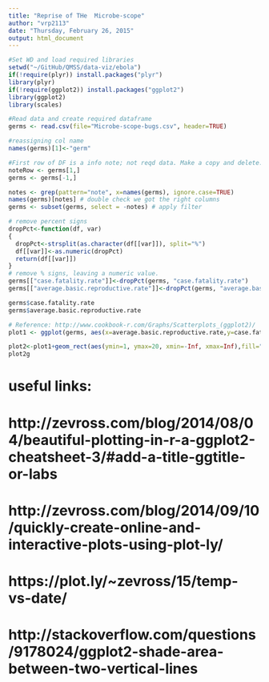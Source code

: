 ```yaml
---
title: "Reprise of THe  Microbe-scope"
author: "vrp2113"
date: "Thursday, February 26, 2015"
output: html_document
---
```

```r
#Set WD and load required libraries
setwd("~/GitHub/QMSS/data-viz/ebola")
if(!require(plyr)) install.packages("plyr")
library(plyr)
if(!require(ggplot2)) install.packages("ggplot2")
library(ggplot2)
library(scales)
```

```r
#Read data and create required dataframe
germs <- read.csv(file="Microbe-scope-bugs.csv", header=TRUE)

#reassigning col name
names(germs)[1]<-"germ"

#First row of DF is a info note; not reqd data. Make a copy and delete.
noteRow <- germs[1,]
germs <- germs[-1,]

notes <- grep(pattern="note", x=names(germs), ignore.case=TRUE)
names(germs)[notes] # double check we got the right columns
germs <- subset(germs, select = -notes) # apply filter

# remove percent signs
dropPct<-function(df, var)
{
  dropPct<-strsplit(as.character(df[[var]]), split="%")
  df[[var]]<-as.numeric(dropPct)
  return(df[[var]])
}
# remove % signs, leaving a numeric value.
germs[["case.fatality.rate"]]<-dropPct(germs, "case.fatality.rate")
germs[["average.basic.reproductive.rate"]]<-dropPct(germs, "average.basic.reproductive.rate")

germs$case.fatality.rate
germs$average.basic.reproductive.rate

# Reference: http://www.cookbook-r.com/Graphs/Scatterplots_(ggplot2)/
plot1 <- ggplot(germs, aes(x=average.basic.reproductive.rate,y=case.fatality.rate, color=primary.mode.of.transmission))

plot2<-plot1+geom_rect(aes(ymin=1, ymax=20, xmin=-Inf, xmax=Inf),fill="grey",alpha = 0.01)+geom_rect(aes(ymin=50, ymax=100, xmin=-Inf, xmax=Inf),fill="grey",alpha = 0.01)+geom_point(size=2)+geom_text(aes(label=germ))+scale_x_continuous(limits=c(0,17),breaks=0:17,name="CONTAGIOUSNESS")+scale_y_continuous(breaks=c(0,0.1,1,10,20,30,40,50,60,70,80,90,100),name="DEADLINESS")+ggtitle("The Microbe-scope")+theme(legend.title = element_text(colour="chocolate", size=16, face="bold"),plot.title = element_text(size=20, face="bold", vjust=2))
plot2g
```
# useful links:
# http://zevross.com/blog/2014/08/04/beautiful-plotting-in-r-a-ggplot2-cheatsheet-3/#add-a-title-ggtitle-or-labs
# http://zevross.com/blog/2014/09/10/quickly-create-online-and-interactive-plots-using-plot-ly/
# https://plot.ly/~zevross/15/temp-vs-date/
# http://stackoverflow.com/questions/9178024/ggplot2-shade-area-between-two-vertical-lines
